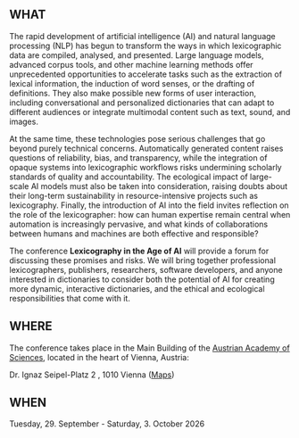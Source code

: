 ## WHAT

The rapid development of artificial intelligence (AI) and natural language processing (NLP) has begun to transform the ways in which lexicographic data are compiled, analysed, and presented. Large language models, advanced corpus tools, and other machine learning methods offer unprecedented opportunities to accelerate tasks such as the extraction of lexical information, the induction of word senses, or the drafting of definitions. They also make possible new forms of user interaction, including conversational and personalized dictionaries that can adapt to different audiences or integrate multimodal content such as text, sound, and images. 

At the same time, these technologies pose serious challenges that go beyond purely technical concerns. Automatically generated content raises questions of reliability, bias, and transparency, while the integration of opaque systems into lexicographic workflows risks undermining scholarly standards of quality and accountability. The ecological impact of large-scale AI models must also be taken into consideration, raising doubts about their long-term sustainability in resource-intensive projects such as lexicography. Finally, the introduction of AI into the field invites reflection on the role of the lexicographer: how can human expertise remain central when automation is increasingly pervasive, and what kinds of collaborations between humans and machines are both effective and responsible? 

The conference **Lexicography in the Age of AI** will provide a forum for discussing these promises and risks. We will bring together professional lexicographers, publishers, researchers, software developers, and anyone interested in dictionaries to consider both the potential of AI for creating more dynamic, interactive dictionaries, and the ethical and ecological responsibilities that come with it. 

## WHERE

The conference takes place in the Main Building of the [Austrian Academy of Sciences](https://www.oeaw.ac.at), located in the heart of Vienna, Austria:

Dr. Ignaz Seipel-Platz 2 , 1010 Vienna ([Maps](https://maps.app.goo.gl/4UvmTtHz4NmKLWZm8))

## WHEN

Tuesday, 29. September - Saturday, 3. October 2026
